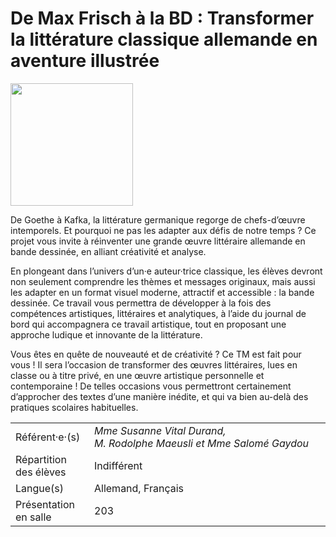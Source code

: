 # De Max Frisch à la BD : Transformer la littérature classique allemande en aventure illustrée

::: {.center data-latex=""}
![](images/de-max-frisch-a-la-bd-transformer-la-litterature.png){height=14em}
:::

De Goethe à Kafka, la littérature germanique regorge de chefs-d'œuvre
intemporels. Et pourquoi ne pas les adapter aux défis de notre temps ?
Ce projet vous invite à réinventer une grande œuvre littéraire allemande
en bande dessinée, en alliant créativité et analyse.

En plongeant dans l'univers d'un·e auteur·trice classique, les élèves
devront non seulement comprendre les thèmes et messages originaux, mais
aussi les adapter en un format visuel moderne, attractif et
accessible : la bande dessinée. Ce travail vous permettra de développer
à la fois des compétences artistiques, littéraires et analytiques, à
l'aide du journal de bord qui accompagnera ce travail artistique, tout
en proposant une approche ludique et innovante de la littérature.

Vous êtes en quête de nouveauté et de créativité ? Ce TM est fait pour
vous ! Il sera l'occasion de transformer des œuvres littéraires, lues en
classe ou à titre privé, en une œuvre artistique personnelle et
contemporaine ! De telles occasions vous permettront certainement
d'approcher des textes d'une manière inédite, et qui va bien au-delà des
pratiques scolaires habituelles.

::: {.small data-latex=""}
|                        |                                            |
| :------------- | :----------------------------------------- |
| Référent·e·(s)         | _Mme Susanne Vital Durand, M. Rodolphe Maeusli et Mme Salomé Gaydou_                              |
| Répartition des élèves | Indifférent                                |
| Langue(s)              | Allemand, Français                                |
| Présentation en salle  | 203                                  |
:::